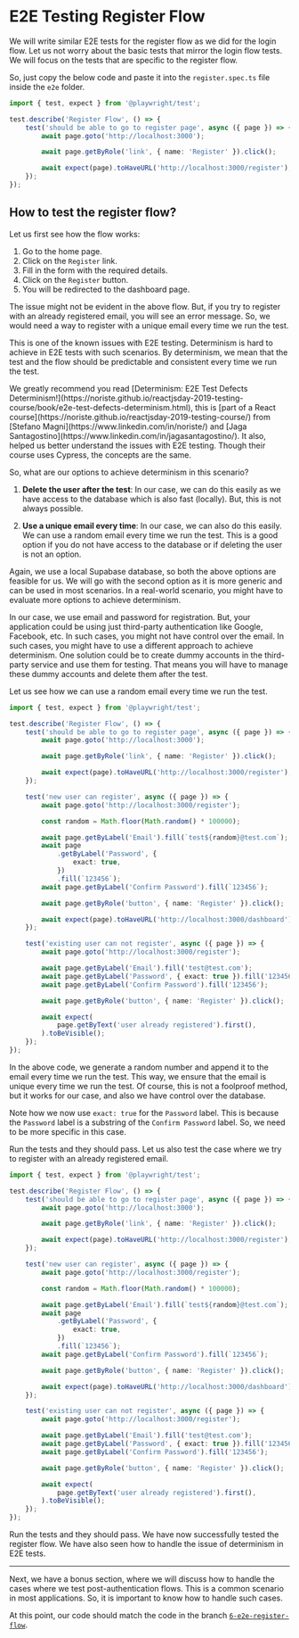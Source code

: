 
# E2E Testing Register Flow

We will write similar E2E tests for the register flow as we did for the login flow. Let us not worry about the basic tests that mirror the login flow tests. We will focus on the tests that are specific to the register flow.

So, just copy the below code and paste it into the `register.spec.ts` file inside the `e2e` folder.

```ts title="e2e/register.spec.ts" {1-11}
import { test, expect } from '@playwright/test';

test.describe('Register Flow', () => {
	test('should be able to go to register page', async ({ page }) => {
		await page.goto('http://localhost:3000');

		await page.getByRole('link', { name: 'Register' }).click();

		await expect(page).toHaveURL('http://localhost:3000/register');
	});
});
```

## How to test the register flow?

Let us first see how the flow works:

1. Go to the home page.
2. Click on the `Register` link.
3. Fill in the form with the required details.
4. Click on the `Register` button.
5. You will be redirected to the dashboard page.

The issue might not be evident in the above flow. But, if you try to register with an already registered email, you will see an error message. So, we would need a way to register with a unique email every time we run the test.

This is one of the known issues with E2E testing. Determinism is hard to achieve in E2E tests with such scenarios. By determinism, we mean that the test and the flow should be predictable and consistent every time we run the test.

<Callout>
	We greatly recommend you read [Determinism: E2E Test Defects
	Determinism!](https://noriste.github.io/reactjsday-2019-testing-course/book/e2e-test-defects-determinism.html),
	this is [part of a React
	course](https://noriste.github.io/reactjsday-2019-testing-course/) from
	[Stefano Magni](https://www.linkedin.com/in/noriste/) and [Jaga
	Santagostino](https://www.linkedin.com/in/jagasantagostino/). It also, helped
	us better understand the issues with E2E testing. Though their course uses
	Cypress, the concepts are the same.
</Callout>

So, what are our options to achieve determinism in this scenario?

1. **Delete the user after the test**: In our case, we can do this easily as we have access to the database which is also fast (locally). But, this is not always possible.

2. **Use a unique email every time**: In our case, we can also do this easily. We can use a random email every time we run the test. This is a good option if you do not have access to the database or if deleting the user is not an option.

Again, we use a local Supabase database, so both the above options are feasible for us. We will go with the second option as it is more generic and can be used in most scenarios. In a real-world scenario, you might have to evaluate more options to achieve determinism.

<Callout>
	In our case, we use email and password for registration. But, your application
	could be using just third-party authentication like Google, Facebook, etc. In
	such cases, you might not have control over the email. In such cases, you
	might have to use a different approach to achieve determinism. One solution
	could be to create dummy accounts in the third-party service and use them for
	testing. That means you will have to manage these dummy accounts and delete
	them after the test.
</Callout>

Let us see how we can use a random email every time we run the test.

```ts title="e2e/register.spec.ts" {12-28}
import { test, expect } from '@playwright/test';

test.describe('Register Flow', () => {
	test('should be able to go to register page', async ({ page }) => {
		await page.goto('http://localhost:3000');

		await page.getByRole('link', { name: 'Register' }).click();

		await expect(page).toHaveURL('http://localhost:3000/register');
	});

	test('new user can register', async ({ page }) => {
		await page.goto('http://localhost:3000/register');

		const random = Math.floor(Math.random() * 100000);

		await page.getByLabel('Email').fill(`test${random}@test.com`);
		await page
			.getByLabel('Password', {
				exact: true,
			})
			.fill(`123456`);
		await page.getByLabel('Confirm Password').fill(`123456`);

		await page.getByRole('button', { name: 'Register' }).click();

		await expect(page).toHaveURL('http://localhost:3000/dashboard');
	});

	test('existing user can not register', async ({ page }) => {
		await page.goto('http://localhost:3000/register');

		await page.getByLabel('Email').fill('test@test.com');
		await page.getByLabel('Password', { exact: true }).fill('123456');
		await page.getByLabel('Confirm Password').fill('123456');

		await page.getByRole('button', { name: 'Register' }).click();

		await expect(
			page.getByText('user already registered').first(),
		).toBeVisible();
	});
});
```

In the above code, we generate a random number and append it to the email every time we run the test. This way, we ensure that the email is unique every time we run the test. Of course, this is not a foolproof method, but it works for our case, and also we have control over the database.

Note how we now use `exact: true` for the `Password` label. This is because the `Password` label is a substring of the `Confirm Password` label. So, we need to be more specific in this case.

Run the tests and they should pass. Let us also test the case where we try to register with an already registered email.

```ts title="e2e/register.spec.ts" {30-42}
import { test, expect } from '@playwright/test';

test.describe('Register Flow', () => {
	test('should be able to go to register page', async ({ page }) => {
		await page.goto('http://localhost:3000');

		await page.getByRole('link', { name: 'Register' }).click();

		await expect(page).toHaveURL('http://localhost:3000/register');
	});

	test('new user can register', async ({ page }) => {
		await page.goto('http://localhost:3000/register');

		const random = Math.floor(Math.random() * 100000);

		await page.getByLabel('Email').fill(`test${random}@test.com`);
		await page
			.getByLabel('Password', {
				exact: true,
			})
			.fill(`123456`);
		await page.getByLabel('Confirm Password').fill(`123456`);

		await page.getByRole('button', { name: 'Register' }).click();

		await expect(page).toHaveURL('http://localhost:3000/dashboard');
	});

	test('existing user can not register', async ({ page }) => {
		await page.goto('http://localhost:3000/register');

		await page.getByLabel('Email').fill('test@test.com');
		await page.getByLabel('Password', { exact: true }).fill('123456');
		await page.getByLabel('Confirm Password').fill('123456');

		await page.getByRole('button', { name: 'Register' }).click();

		await expect(
			page.getByText('user already registered').first(),
		).toBeVisible();
	});
});
```

Run the tests and they should pass. We have now successfully tested the register flow. We have also seen how to handle the issue of determinism in E2E tests.

---

Next, we have a bonus section, where we will discuss how to handle the cases where we test post-authentication flows. This is a common scenario in most applications. So, it is important to know how to handle such cases.

At this point, our code should match the code in the branch [`6-e2e-register-flow`](https://github.com/Frontend-Hire/login-register-flow-e2e-supabase/tree/6-e2e-register-flow).
